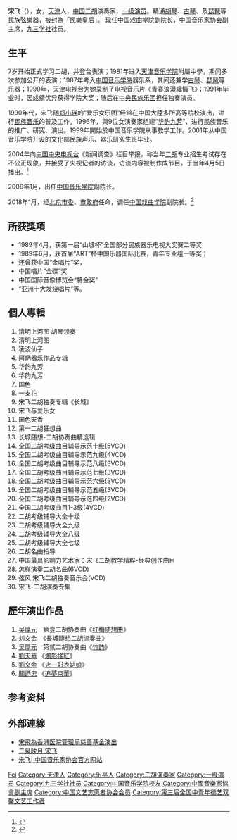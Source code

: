 {{Otheruses|宋飞 (消歧义)}}
{{multiple issues|
{{BLPsources|time=2021-08-13}}
{{More footnotes needed|time=2021-08-13T07:41:14+00:00}}
}}
{{Infobox entertainer
| name = 宋飞
| type = 演奏者
| nationality = {{PRC}}
| people = [[汉族|汉族]]
| hometown = {{CHN}}[[天津市|天津市]]
| birth_date = {{birth date and age|1969|1|18}}
| residence = {{CHN}}[[北京市|北京市]]
| occupation = 二胡演奏家、教育家
| education = [[博士|博士]]
| alma_mater = [[中国音乐学院|中国音乐学院]]
| parents = [[宋国生|宋国生]]（父）
| instrument = 二胡、古琴、琵琶
}}

'''宋飞'''（{{bd|1969年||catIdx=S宋}}），女，[[天津|天津]]人，[[中华人民共和国|中国]][[二胡|二胡]]演奏家，[[一级演员|一级演员]]。精通[[胡琴|胡琴]]、[[古琴|古琴]]、及[[琵琶|琵琶]]等民族[[弦樂器|弦樂器]]，被封為「民樂皇后」。{{Citation needed|time=2021-08-13T07:41:14+00:00}} 现任[[中国戏曲学院|中国戏曲学院]]副院长，[[中国音乐家协会|中国音乐家协会]]副主席，[[九三学社|九三学社]]社员。

== 生平 ==
7岁开始正式学习二胡，并登台表演；1981年进入[[天津音乐学院|天津音乐学院]]附屬中學，期间多次参加公开的表演；1987年考入[[中国音乐学院|中国音乐学院]]器乐系，其间还兼学[[古琴|古琴]]、[[琵琶|琵琶]]等乐器；1990年，[[天津电视台|天津电视台]]为她录制了电视音乐片《青春浪漫纔情飞》；1991年毕业时，因成绩优异获得学院大奖；随后在[[中央民族乐团|中央民族乐团]]担任独奏演员。

1990年代，宋飞随[[郑小瑛|郑小瑛]]的“爱乐女乐团”经常在中国大陸多所高等院校演出，进行[[民族音乐|民族音乐]]的普及工作。1996年，與9位女演奏家组建“[[华韵九芳|华韵九芳]]”，进行民族音乐的推广、研究、演出。1999年開始於中国音乐学院从事教学工作。2001年从中国音乐学院开设的文化部民族声乐、器乐研究生班毕业。

2004年向[[中国中央电视台|中国中央电视台]]《新闻调查》栏目举报，称当年[[二胡|二胡]]专业招生考试存在不公正现象，并接受了央视记者的访谈，访谈内容被制作成节目，于当年4月5日播出。<ref>{{Cite web |url=http://www.cctv.com/news/special/C15587/20060418/101686.shtml |title=《命运的琴弦》反馈 |accessdate=2010-02-28 |archive-date=2010-08-03 |archive-url=https://web.archive.org/web/20100803151345/http://www.cctv.com/news/special/C15587/20060418/101686.shtml |dead-url=no }}</ref>

2009年1月，出任[[中国音乐学院|中国音乐学院]]副院长。

2018年1月，经[[北京市委|北京市委]]、[[北京市人民政府|市政府]]任命，调任[[中国戏曲学院|中国戏曲学院]]副院长。<ref>{{cite web |title=宋飞同志任中国戏曲学院副院长 |url=https://www.nacta.edu.cn/xwgg/xyxw/42260.htm |website=中国戏曲学院 |accessdate=2019-06-04 |archive-date=2019-06-04 |archive-url=https://web.archive.org/web/20190604142739/https://www.nacta.edu.cn/xwgg/xyxw/42260.htm |dead-url=no }}</ref>

== 所获獎項 ==
*1989年4月，获第一届“山城杯”全国部分民族器乐电视大奖赛二等奖
*1989年6月，获首届“ART”杯中国乐器国际比赛，青年专业组一等奖；
*还曾获中国“金唱片”奖，
*中国唱片“金碟”奖
*中国国际音像博览会“特金奖”
*“亚洲十大发烧唱片”等。

== 個人專輯 ==
# 清明上河图 胡琴领奏	
# 清明上河图	
# 凌波仙子	
# 阿炳器乐作品专辑	
# 华韵九芳	
# 华韵九芳	
# 国色	
# 一支花	
# 宋飞二胡独奏专辑《长城》	
# 宋飞与爱乐女	
# 国色天香	
# 第一二胡狂想曲	
# 长城随想-二胡协奏曲精选辑	
# 全国二胡考级曲目辅导示范十级(5VCD)	
# 全国二胡考级曲目辅导示范九级(4VCD)	
# 全国二胡考级曲目辅导示范八级(3VCD)	
# 全国二胡考级曲目辅导示范七级(3VCD)	
# 全国二胡考级曲目辅导示范六级(3VCD)	
# 全国二胡考级曲目辅导示范五级(3VCD)	
# 全国二胡考级曲目辅导示范四级(2VCD)
# 全国二胡考级曲目1-3级(4VCD)	
# 二胡考级辅导大全十级	
# 二胡考级辅导大全九级	
# 二胡考级辅导大全八级	
# 二胡考级辅导大全七级	
# 二胡名曲指导	
# 中国最具影响力艺术家：宋飞二胡教学精粹-经典创作曲目	
# 怎样演奏二胡名曲(6VCD)	
# 弦风 宋飞二胡独奏音乐会(VCD)	
# 宋飞-二胡演奏专集

== 歷年演出作品 ==
# [[吴厚元|吴厚元]]　第壹二胡协奏曲《[[红梅随想曲|红梅随想曲]]》　
# [[刘文金|刘文金]]　《[[長城隨想二胡協奏曲|長城隨想二胡協奏曲]]》
# [[吴厚元|吴厚元]]　第贰二胡协奏曲《[[竹韵|竹韵]]》
# [[劉天華|劉天華]]  《[[燭影搖紅|燭影搖紅]]》
# [[劉文金|劉文金]]  《[[如來夢二胡套曲#火：綵衣姑娘|火—彩衣姑娘]]》
# [[關迺忠|關迺忠]]  《[[第二二胡協奏曲－追夢京華|追夢京華]]》

== 参考资料 ==
{{reflist}}

== 外部連線 ==
* [http://www.wenhuacn.com/news_article.asp?classid=11&newsid=1517 宋飛為香港医院管理局慈善基金演出]{{Wayback|url=http://www.wenhuacn.com/news_article.asp?classid=11&newsid=1517 |date=20070927201716 }}
* [http://www.youtube.com/watch?v=Fj13KU3SAvE 二泉映月 宋飞]{{Wayback|url=http://www.youtube.com/watch?v=Fj13KU3SAvE |date=20080927220626 }}
* [http://www.chnmusic.org/CmaInfo/songfei.html 宋飞| 中国音乐家协会官方网站 ]{{Wayback|url=http://www.chnmusic.org/CmaInfo/songfei.html |date=20190818182821 }}

{{第三届全国中青年德艺双馨文艺工作者}}
{{Navboxes
| title  = 宋飞在[[中国音乐家协会|中国音乐家协会]]的职务
| list1  =
{{中国音乐家协会第七届理事会}}
{{中国音乐家协会第八届理事会}}
{{中国音乐家协会第九届理事会}}
}}
{{Navboxes
| title  = 宋飞在[[中国文艺志愿者协会|中国文艺志愿者协会]]的职务
| list1  =
{{中国文艺志愿者协会第一届理事会}}
}}
{{Navboxes
| title  = 宋飞在[[中国文学艺术界联合会|中国文学艺术界联合会]]的职务
| list1  =
{{中国文学艺术界联合会第九届全国委员会}}
{{中国文学艺术界联合会第十届全国委员会}}
}}

{{Authority control}}

{{DEFAULTSORT:Song宋}}
[[Category:宋姓|Fei]]
[[Category:天津人|Category:天津人]]
[[Category:乐亭人|Category:乐亭人]]
[[Category:二胡演奏家|Category:二胡演奏家]]
[[Category:一级演员|Category:一级演员]]
[[Category:九三学社社员|Category:九三学社社员]]
[[Category:中国音乐学院校友|Category:中国音乐学院校友]]
[[Category:中國音樂家協會副主席|Category:中國音樂家協會副主席]]
[[Category:中国文艺志愿者协会会员|Category:中国文艺志愿者协会会员]]
[[Category:第三届全国中青年德艺双馨文艺工作者|Category:第三届全国中青年德艺双馨文艺工作者]]